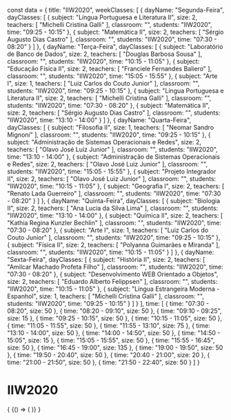 const data = {
  title: "IIW2020",
  weekClasses: [
    {
      dayName: "Segunda-Feira",
      dayClasses: [
        {
          subject: "Língua Portuguesa e Literatura II",
          size: 2,
          teachers: [
            "Michelli Cristina Galli"
          ],
          classroom: "",
          students: "IIW2020",
          time: "09:25 - 10:15"
        },
        {
          subject: "Matemática II",
          size: 2,
          teachers: [
            "Sérgio Augusto Dias Castro"
          ],
          classroom: "",
          students: "IIW2020",
          time: "07:30 - 08:20"
        }
      ]
    },
    {
      dayName: "Terça-Feira",
      dayClasses: [
        {
          subject: "Laboratório de Banco de Dados",
          size: 2,
          teachers: [
            "Douglas Barbosa Sousa"
          ],
          classroom: "",
          students: "IIW2020",
          time: "10:15 - 11:05"
        },
        {
          subject: "Educação Física II",
          size: 2,
          teachers: [
            "Franciele Fernandes Baliero"
          ],
          classroom: "",
          students: "IIW2020",
          time: "15:05 - 15:55"
        },
        {
          subject: "Arte I",
          size: 1,
          teachers: [
            "Luiz Carlos do Couto Junior"
          ],
          classroom: "",
          students: "IIW2020",
          time: "09:25 - 10:15"
        },
        {
          subject: "Língua Portuguesa e Literatura II",
          size: 2,
          teachers: [
            "Michelli Cristina Galli"
          ],
          classroom: "",
          students: "IIW2020",
          time: "07:30 - 08:20"
        },
        {
          subject: "Matemática II",
          size: 2,
          teachers: [
            "Sérgio Augusto Dias Castro"
          ],
          classroom: "",
          students: "IIW2020",
          time: "13:10 - 14:00"
        }
      ]
    },
    {
      dayName: "Quarta-Feira",
      dayClasses: [
        {
          subject: "Filosofia II",
          size: 1,
          teachers: [
            "Neomar Sandro Mignoni"
          ],
          classroom: "",
          students: "IIW2020",
          time: "09:25 - 10:15"
        },
        {
          subject: "Administração de Sistemas Operacionais e Redes",
          size: 2,
          teachers: [
            "Olavo José Luiz Junior"
          ],
          classroom: "",
          students: "IIW2020",
          time: "13:10 - 14:00"
        },
        {
          subject: "Administração de Sistemas Operacionais e Redes",
          size: 2,
          teachers: [
            "Olavo José Luiz Junior"
          ],
          classroom: "",
          students: "IIW2020",
          time: "15:05 - 15:55"
        },
        {
          subject: "Projeto Integrador II",
          size: 2,
          teachers: [
            "Olavo José Luiz Junior"
          ],
          classroom: "",
          students: "IIW2020",
          time: "10:15 - 11:05"
        },
        {
          subject: "Geografia I",
          size: 2,
          teachers: [
            "Renato Lada Guerreiro"
          ],
          classroom: "",
          students: "IIW2020",
          time: "07:30 - 08:20"
        }
      ]
    },
    {
      dayName: "Quinta-Feira",
      dayClasses: [
        {
          subject: "Biologia II",
          size: 2,
          teachers: [
            "Ana Lucia da Silva Lima"
          ],
          classroom: "",
          students: "IIW2020",
          time: "13:10 - 14:00"
        },
        {
          subject: "Química II",
          size: 2,
          teachers: [
            "Kathia Regina Kunzler Bechlin"
          ],
          classroom: "",
          students: "IIW2020",
          time: "07:30 - 08:20"
        },
        {
          subject: "Arte I",
          size: 1,
          teachers: [
            "Luiz Carlos do Couto Junior"
          ],
          classroom: "",
          students: "IIW2020",
          time: "09:25 - 10:15"
        },
        {
          subject: "Física II",
          size: 2,
          teachers: [
            "Polyanna Guimarães e Miranda"
          ],
          classroom: "",
          students: "IIW2020",
          time: "10:15 - 11:05"
        }
      ]
    },
    {
      dayName: "Sexta-Feira",
      dayClasses: [
        {
          subject: "História II",
          size: 2,
          teachers: [
            "Amilcar Machado Profeta Filho"
          ],
          classroom: "",
          students: "IIW2020",
          time: "07:30 - 08:20"
        },
        {
          subject: "Desenvolvimento WEB Orientado a Objetos",
          size: 2,
          teachers: [
            "Eduardo Alberto Felippsen"
          ],
          classroom: "",
          students: "IIW2020",
          time: "10:15 - 11:05"
        },
        {
          subject: "Língua Estrangeira Moderna - Espanhol",
          size: 1,
          teachers: [
            "Michelli Cristina Galli"
          ],
          classroom: "",
          students: "IIW2020",
          time: "09:25 - 10:15"
        }
      ]
    }
  ],
  time: [
    {
      time: "07:30 - 08:20",
      size: 50
    },
    {
      time: "08:20 - 09:10",
      size: 50
    },
    {
      time: "09:10 - 09:25",
      size: 15
    },
    {
      time: "09:25 - 10:15",
      size: 50
    },
    {
      time: "10:15 - 11:05",
      size: 50
    },
    {
      time: "11:05 - 11:55",
      size: 50
    },
    {
      time: "11:55 - 13:10",
      size: 75
    },
    {
      time: "13:10 - 14:00",
      size: 50
    },
    {
      time: "14:00 - 14:50",
      size: 50
    },
    {
      time: "14:50 - 15:05",
      size: 15
    },
    {
      time: "15:05 - 15:55",
      size: 50
    },
    {
      time: "15:55 - 16:45",
      size: 50
    },
    {
      time: "16:45 - 19:00",
      size: 135
    },
    {
      time: "19:00 - 19:50",
      size: 50
    },
    {
      time: "19:50 - 20:40",
      size: 50
    },
    {
      time: "20:40 - 21:00",
      size: 20
    },
    {
      time: "21:00 - 21:50",
      size: 50
    },
    {
      time: "21:50 - 22:40",
      size: 50
    }
  ]
}

# IIW2020

<div>
  {
    <BrowserOnly>
      {() => (
        <Grid
          title={data.title}
          weekClasses={data.weekClasses}
          time={data.time}
        />
      )}
    </BrowserOnly>
  }
</div>
